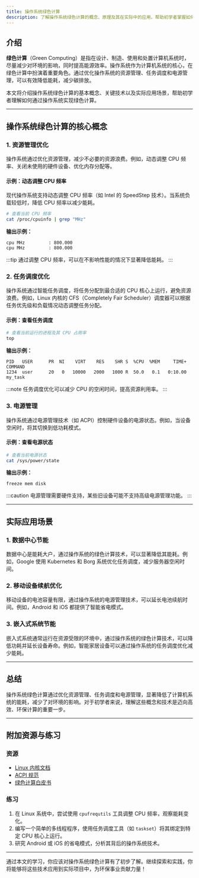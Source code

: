 ```yaml
---
title: 操作系统绿色计算
description: 了解操作系统绿色计算的概念、原理及其在实际中的应用，帮助初学者掌握如何通过操作系统优化实现节能环保。
---
```


## 介绍

**绿色计算**（Green Computing）是指在设计、制造、使用和处置计算机系统时，尽量减少对环境的影响，同时提高能源效率。操作系统作为计算机系统的核心，在绿色计算中扮演着重要角色。通过优化操作系统的资源管理、任务调度和电源管理，可以有效降低能耗，减少碳排放。

本文将介绍操作系统绿色计算的基本概念、关键技术以及实际应用场景，帮助初学者理解如何通过操作系统实现绿色计算。

---

## 操作系统绿色计算的核心概念

### 1. 资源管理优化

操作系统通过优化资源管理，减少不必要的资源浪费。例如，动态调整 CPU 频率、关闭未使用的硬件设备、优化内存分配等。

#### 示例：动态调整 CPU 频率
现代操作系统支持动态调整 CPU 频率（如 Intel 的 SpeedStep 技术）。当系统负载较低时，降低 CPU 频率以减少能耗。

```bash
# 查看当前 CPU 频率
cat /proc/cpuinfo | grep "MHz"
```

**输出示例：**
```
cpu MHz         : 800.000
cpu MHz         : 800.000
```

:::tip
通过调整 CPU 频率，可以在不影响性能的情况下显著降低能耗。
:::

### 2. 任务调度优化

操作系统通过智能任务调度，将任务分配到最合适的 CPU 核心上运行，避免资源浪费。例如，Linux 内核的 CFS（Completely Fair Scheduler）调度器可以根据任务优先级和负载情况动态调整任务分配。

#### 示例：查看任务调度
```bash
# 查看当前运行的进程及其 CPU 占用率
top
```

**输出示例：**
```
PID   USER      PR  NI    VIRT    RES    SHR S  %CPU  %MEM     TIME+ COMMAND
1234  user      20   0   10000   2000   1000 R  50.0   0.1   0:10.00 my_task
```

:::note
任务调度优化可以减少 CPU 的空闲时间，提高资源利用率。
:::

### 3. 电源管理

操作系统通过电源管理技术（如 ACPI）控制硬件设备的电源状态。例如，当设备空闲时，将其切换到低功耗模式。

#### 示例：查看电源状态
```bash
# 查看当前电源状态
cat /sys/power/state
```

**输出示例：**
```
freeze mem disk
```

:::caution
电源管理需要硬件支持，某些旧设备可能不支持高级电源管理功能。
:::

---

## 实际应用场景

### 1. 数据中心节能

数据中心是能耗大户，通过操作系统的绿色计算技术，可以显著降低其能耗。例如，Google 使用 Kubernetes 和 Borg 系统优化任务调度，减少服务器空闲时间。

### 2. 移动设备续航优化

移动设备的电池容量有限，通过操作系统的电源管理技术，可以延长电池续航时间。例如，Android 和 iOS 都提供了智能省电模式。

### 3. 嵌入式系统节能

嵌入式系统通常运行在资源受限的环境中，通过操作系统的绿色计算技术，可以降低功耗并延长设备寿命。例如，智能家居设备可以通过操作系统的任务调度优化减少能耗。

---

## 总结

操作系统绿色计算通过优化资源管理、任务调度和电源管理，显著降低了计算机系统的能耗，减少了对环境的影响。对于初学者来说，理解这些概念和技术是迈向高效、环保计算的重要一步。

---

## 附加资源与练习

### 资源
- [Linux 内核文档](https://www.kernel.org/doc/html/latest/)
- [ACPI 规范](https://uefi.org/specifications)
- [绿色计算白皮书](https://www.epa.gov/greencomputing)

### 练习
1. 在 Linux 系统中，尝试使用 `cpufrequtils` 工具调整 CPU 频率，观察能耗变化。
2. 编写一个简单的多线程程序，使用任务调度工具（如 `taskset`）将其绑定到特定 CPU 核心上运行。
3. 研究 Android 或 iOS 的省电模式，分析其背后的操作系统技术。

---

通过本文的学习，你应该对操作系统绿色计算有了初步了解。继续探索和实践，你将能够将这些技术应用到实际项目中，为环保事业贡献力量！